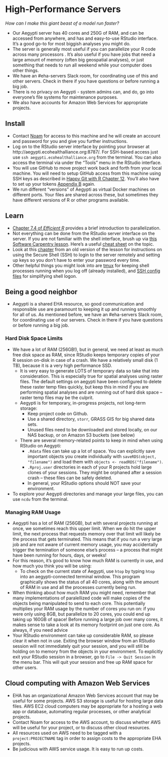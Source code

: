
# High-Performance Servers

*How can I make this giant beast of a model run faster?*

-   Our Aegypti server has 40 cores and 250G of RAM, and can be accessed from
    anywhere, and has and easy-to-use RStudio interface. It's a good go-to for
    most biggish analyses you might do.
-   The server is generally most useful if you can parallelize your R code
    across many processors . It's also useful if you have jobs that need a large
    amount of memory (often big geospatial analyses), or just something that
    needs to run all weekend while your computer does other things.
-   We have an \#eha-servers Slack room, for coordinating use of this and other
    servers. Check in there if you have questions or before running a big job.
-   There is no privacy on Aegypti - system admins can, and do, go into everyone's
    file systems for maintenance purposes.
-   We also have accounts for Amazon Web Services for appropriate projects.

<div style="width: 100%; text-align: center;">

<div data-netdata="system.cpu" data-dimensions="user"
data-chart-library="easypiechart" data-easypiechart-max-value="100"
data-units="%" data-width="150px" data-after="-60" data-points="60"
data-title="CPU Usage" data-units="%" data-colors="#FF5555">

</div>

<div data-netdata="system.ram" data-dimensions="used|buffers|active|wired"
data-append-options="percentage" data-chart-library="easypiechart"
data-title="RAM Usage" data-units="%" data-easypiechart-max-value="100"
data-width="150px" data-after="-60" data-points="60" data-colors="#66AA00">

</div>

<div data-netdata="disk_space._" data-title="Hard Disk Usage"
data-append-options="percentage" data-decimal-digits="0" data-dimensions="used"
data-chart-library="easypiechart" data-width="150px" data-after="-60"
data-points="60" data-easypiechart-max-value="100" data-units="%">

</div>

<script type="text/javascript" src="https://aegypti.ecohealthalliance.org:22051/status/dashboard.js"></script>

</div>

## Install

-   Contact [Noam](mailto:ross@ecohealthalliance.org) for access to this machine
    and he will create an account and password for you and give you further
    instructions.
-   Log on to the RStudio server interface by pointing your browser at
    http://aegypti.ecohealthalliance.org:8787/. For SSH-based access just use
    `ssh aegypti.ecohealthalliance.org` from the terminal.  You can also access
    the terminal via under the "Tools" menu in the RStudio interface.
-   You will use GitHub to move project work back and forth from your local
    machine. You will need to setup GitHub access from this machine using SSH
    keys as described in [Happy Git with R Chapter
    12](http://happygitwithr.com/ssh-keys.html). You'll also have to set up your
    tokens [Appendix B](http://happygitwithr.com/github-pat.html) again.
-   We run different "versions" of Aegypti as virtual Docker machines on different
    ports.  Your files are shared across these, but sometimes they have different
    versions of R or other programs available.  

## Learn

-   [Chapter 7.4 of *Efficient
    R*](https://csgillespie.github.io/efficientR/performance.html#performance-parallel)
    provides a brief introduction to parallelization.
-   Not everything can be done from the RStudio server interface on the server.
    If you are not familiar with the shell interface, brush up via [this
    Software Carpentry lesson](http://swcarpentry.github.io/shell-novice/).  Here's a useful
    [cheat sheet](https://www.git-tower.com/blog/command-line-cheat-sheet/) on the topic.
-   Look
    at this [chapter](http://v4.software-carpentry.org/shell/ssh.html) from an
    old version of the lesson for instructions on using the Secure Shell (SSH)
    to login to the server remotely and setting up keys so you don't have to
    enter your password every time.
-   Other helpful things you might look into are [tmux](https://tmux.github.io/)
    for keeping shell processes running when you log off (already installed),
    and [SSH config
    files](http://nerderati.com/2011/03/17/simplify-your-life-with-an-ssh-config-file/)
    for simplifying shell logon.

## Being a good neighbor

- Aegypti is a shared EHA resource, so good communication and responsible use are paramount to keeping it up and running smoothly for all of us. As mentioned before, we have an \#eha-servers Slack room, for coordinating use of our servers. Check in there if you have questions or before running a big job.

### Hard Disk Space Limits
- We have a lot of RAM (256GB!), but in general, we need at least as much free disk space as RAM, since RStudio keeps temporary copies of your R session on-disk in case of a crash. We have a relatively small disk (1 TB), because it is a very high performance SSD.
    - It is very easy to generate LOTS of temporary data so take that into consideration. This is especially true for spatial analyses using raster files. The default settings on aegypti have been configured to delete these raster temp files quickly, but keep this in mind if you are performing spatial analyses and are running out of hard disk space -- raster temp files may be the culprit.
    - Aegypti is for temporary, in-progress projects, not long-term storage:
        - Keep project code on Github.
        - Use a shared directory, `storr`, GRASS GIS for big shared data sets.
        - Unused files need to be downloaded and stored locally, on our NAS backup, or on Amazon S3 buckets (see below)
    - There are several memory-related points to keep in mind when using RStudio on Aegypti:
        - `.Rdata` files can take up a lot of space. You can explicitly save important objects you create individually with `saveRDS(object, "filename")` and load them with `objects <- readRDS("filename")`.
        - `.Rproj.user` directories in each of your R projects hold large clones of your sessions. They might be orphaned after a session crash -- these files can be safely deleted.
        - In general, your RStudio options should NOT save your environment. 
- To explore your Aegypti directories and manage your large files, you can use `ncdu` from the terminal.

### Managing RAM Usage
- Aegypti has a lot of RAM (256GB), but with several projects running at once, we sometimes reach this upper limit. When we do hit the upper limit, the next process that requests memory over that limit will likely be the process that gets terminated. This means that if you run a very large job and are not aware of current memory usage, you may accidentally trigger the termination of someone else's process -- a process that might have been running for hours, days, or weeks!
- For this reason, it's good to know how much RAM is currently in use, and how much you think you will be using:
    - To check on the current state of Aegypti, use `htop` by typing `htop` into an aegypti-connected terminal window. This program graphically shows the status of all 40 cores, along with the amount of RAM in use and all the processes currently being run.
- When thinking about how much RAM you might need, remember that many implementations of paralellized code will make copies of the objects being manipulated to send to each core. This potentially multiplies your RAM usage by the number of cores you run on: if you were only using 8GB, but parallelize to 20 cores, you could end up taking up 160GB of space! Before running a large job over many cores, it makes sense to take a look at its memory footprint on just one core. As always, if you need advice
- Your RStudio environment can take up considerable RAM, so please clear it when not in use. Exiting the browser window from an RStudio session will not immediately quit your session, and you will still be holding on to memory from the objects in your environment. To explicitly exit your RStudio session in a browser, go to `File -> Quit Session` in the menu bar. This will quit your session and free up RAM space for other users. 


## Cloud computing with Amazon Web Services

-  EHA has an organizational Amazon Web Services account that may be useful for some
   projects.  AWS S3 storage is useful for hosting large data files.  AWS EC2 cloud
   computers may be appropriate for a hosting a web app or database, automating regular processes,
   or other analytical projects.
-  Contact Noam for access to the AWS account, to discuss whether AWS will be
   useful for your project, or to discuss other cloud resources.
-  All resources used on AWS need to be tagged with a `project:PROJECTNAME` tag
   in order to assign costs to the appropriate EHA projects.
-  Be judicious with AWS service usage.  It is easy to run up costs.


